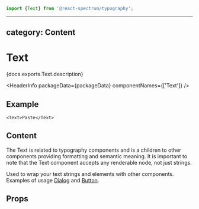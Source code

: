 <!-- Copyright 2020 Adobe. All rights reserved.
This file is licensed to you under the Apache License, Version 2.0 (the "License");
you may not use this file except in compliance with the License. You may obtain a copy
of the License at http://www.apache.org/licenses/LICENSE-2.0
Unless required by applicable law or agreed to in writing, software distributed under
the License is distributed on an "AS IS" BASIS, WITHOUT WARRANTIES OR REPRESENTATIONS
OF ANY KIND, either express or implied. See the License for the specific language
governing permissions and limitations under the License. -->



```jsx import
import {Text} from '@react-spectrum/typography';
```

---
category: Content
---

# Text

<p>{docs.exports.Text.description}</p>

<HeaderInfo
  packageData={packageData}
  componentNames={['Text']} />

## Example

```tsx example
<Text>Paste</Text>
```

## Content

The Text is related to typography components and is a children to other
components providing formatting and semantic meaning. It is important to note that
the Text component accepts any renderable node, not just strings.

Used to wrap your text strings and elements with other components. Examples of usage
[Dialog](Dialog.html#example) and [Button](Button.html#content).

## Props

<PropTable component={docs.exports.Text} links={docs.links} />
